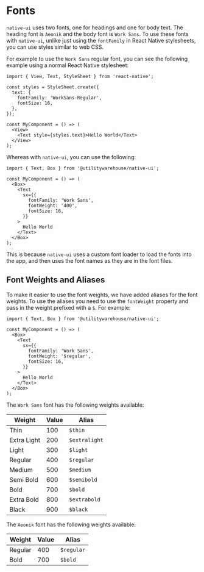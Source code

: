 
<Meta title="Native UI / Guides / Styling / Fonts" />

<BackToTopButton />

# Fonts

`native-ui` uses two fonts, one for headings and one for body text. The heading font is `Aeonik` and the body font is `Work Sans`.
To use these fonts with `native-ui`, unlike just using the `fontFamily` in React Native stylesheets, you can use styles similar to web CSS.

For example to use the `Work Sans` regular font, you can see the following example using a normal React Native stylesheet:

```tsx
import { View, Text, StyleSheet } from 'react-native';

const styles = StyleSheet.create({
  text: {
    fontFamily: 'WorkSans-Regular',
    fontSize: 16,
  },
});

const MyComponent = () => (
  <View>
    <Text style={styles.text}>Hello World</Text>
  </View>
);
```

Whereas with `native-ui`, you can use the following:

```tsx
import { Text, Box } from '@utilitywarehouse/native-ui';

const MyComponent = () => (
  <Box>
    <Text
      sx={{
        fontFamily: 'Work Sans',
        fontWeight: '400',
        fontSize: 16,
      }}
    >
      Hello World
    </Text>
  </Box>
);
```

This is because `native-ui` uses a custom font loader to load the fonts into the app, and then uses the font names as they are in the font files.

## Font Weights and Aliases

To make it easier to use the font weights, we have added aliases for the font weights. To use the aliases you need to use the `fontWeight` property and pass in the weight prefixed with a `$`. For example:

```tsx
import { Text, Box } from '@utilitywarehouse/native-ui';

const MyComponent = () => (
  <Box>
    <Text
      sx={{
        fontFamily: 'Work Sans',
        fontWeight: '$regular',
        fontSize: 16,
      }}
    >
      Hello World
    </Text>
  </Box>
);
```

The `Work Sans` font has the following weights available:

| Weight      | Value | Alias         |
| ----------- | ----- | ------------- |
| Thin        | 100   | `$thin`       |
| Extra Light | 200   | `$extralight` |
| Light       | 300   | `$light`      |
| Regular     | 400   | `$regular`    |
| Medium      | 500   | `$medium`     |
| Semi Bold   | 600   | `$semibold`   |
| Bold        | 700   | `$bold`       |
| Extra Bold  | 800   | `$extrabold`  |
| Black       | 900   | `$black`      |

The `Aeonik` font has the following weights available:

| Weight  | Value | Alias      |
| ------- | ----- | ---------- |
| Regular | 400   | `$regular` |
| Bold    | 700   | `$bold`    |
